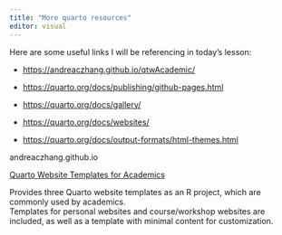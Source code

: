 ```yaml
---
title: "More quarto resources"
editor: visual
---
```


Here are some useful links I will be referencing in today's lesson:

-   <https://andreaczhang.github.io/qtwAcademic/>

-   <https://quarto.org/docs/publishing/github-pages.html>

-   <https://quarto.org/docs/gallery/>

-   <https://quarto.org/docs/websites/>

-   <https://quarto.org/docs/output-formats/html-themes.html>

andreaczhang.github.io

[Quarto Website Templates for Academics](https://andreaczhang.github.io/qtwAcademic/)

Provides three Quarto website templates as an R project, which are commonly used by academics.\
Templates for personal websites and course/workshop websites are included, as well as a template with minimal content for customization.
